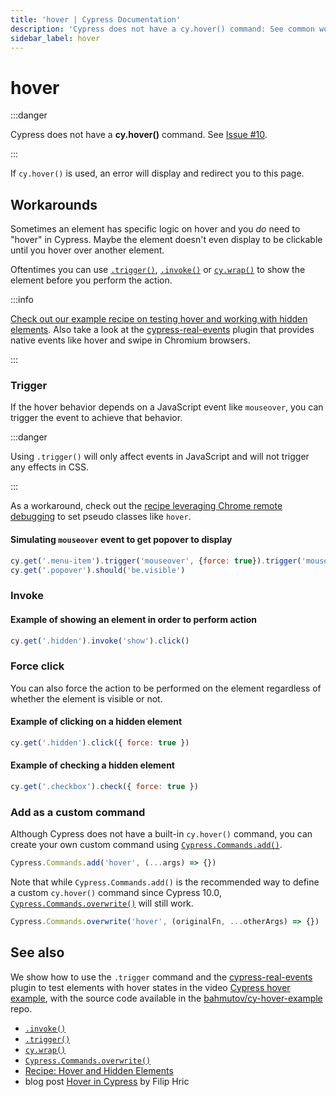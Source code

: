 ```yaml
---
title: 'hover | Cypress Documentation'
description: 'Cypress does not have a cy.hover() command: See common workarounds'
sidebar_label: hover
---
```


<ProductHeading product="app" />

# hover

:::danger

Cypress does not have a **cy.hover()** command. See
[Issue #10](https://github.com/cypress-io/cypress/issues/10).

:::

If `cy.hover()` is used, an error will display and redirect you to this page.

## Workarounds

Sometimes an element has specific logic on hover and you _do_ need to "hover" in
Cypress. Maybe the element doesn't even display to be clickable until you hover
over another element.

Oftentimes you can use [`.trigger()`](/api/commands/trigger),
[`.invoke()`](/api/commands/invoke) or [`cy.wrap()`](/api/commands/wrap) to show
the element before you perform the action.

:::info

[Check out our example recipe on testing hover and working with hidden elements](/app/references/recipes#Testing-the-DOM).
Also take a look at the
[cypress-real-events](https://github.com/dmtrKovalenko/cypress-real-events)
plugin that provides native events like hover and swipe in Chromium browsers.

:::

### Trigger

If the hover behavior depends on a JavaScript event like `mouseover`, you can
trigger the event to achieve that behavior.

:::danger

Using `.trigger()` will only affect events in JavaScript and will not trigger
any effects in CSS.

:::

As a workaround, check out the
[recipe leveraging Chrome remote debugging](/app/references/recipes#Fundamentals) to
set pseudo classes like `hover`.

#### Simulating `mouseover` event to get popover to display

```javascript
cy.get('.menu-item').trigger('mouseover', {force: true}).trigger('mouseenter', {force: true})
cy.get('.popover').should('be.visible')
```

### Invoke

#### Example of showing an element in order to perform action

```javascript
cy.get('.hidden').invoke('show').click()
```

### Force click

You can also force the action to be performed on the element regardless of
whether the element is visible or not.

#### Example of clicking on a hidden element

```javascript
cy.get('.hidden').click({ force: true })
```

#### Example of checking a hidden element

```javascript
cy.get('.checkbox').check({ force: true })
```

### Add as a custom command

Although Cypress does not have a built-in `cy.hover()` command, you can create
your own custom command using
[`Cypress.Commands.add()`](/api/cypress-api/custom-commands).

```javascript
Cypress.Commands.add('hover', (...args) => {})
```

Note that while `Cypress.Commands.add()` is the recommended way to define a
custom `cy.hover()` command since Cypress 10.0,
[`Cypress.Commands.overwrite()`](/api/cypress-api/custom-commands#Overwrite-Existing-Commands)
will still work.

```javascript
Cypress.Commands.overwrite('hover', (originalFn, ...otherArgs) => {})
```

## See also

We show how to use the `.trigger` command and the
[cypress-real-events](https://github.com/dmtrKovalenko/cypress-real-events)
plugin to test elements with hover states in the video
[Cypress hover example](https://www.youtube.com/watch?v=TZjphtLrRT4), with the
source code available in the
[bahmutov/cy-hover-example](https://github.com/bahmutov/cy-hover-example) repo.

- [`.invoke()`](/api/commands/invoke)
- [`.trigger()`](/api/commands/trigger)
- [`cy.wrap()`](/api/commands/wrap)
- [`Cypress.Commands.overwrite()`](/api/cypress-api/custom-commands#Overwrite-Existing-Commands)
- [Recipe: Hover and Hidden Elements](/app/references/recipes#Testing-the-DOM)
- blog post [Hover in Cypress](https://filiphric.com/hover-in-cypress) by Filip
  Hric

